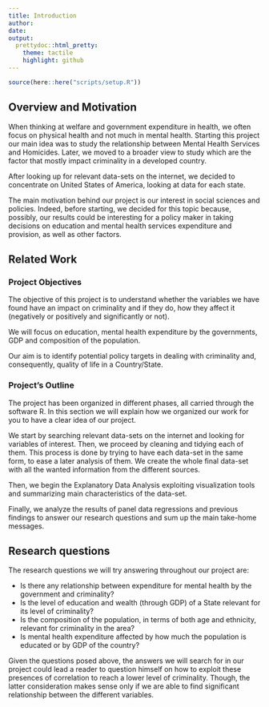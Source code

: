 ```yaml
---
title: Introduction
author: 
date: 
output:
  prettydoc::html_pretty:
    theme: tactile
    highlight: github
---
```


```r
source(here::here("scripts/setup.R"))
```


## Overview and Motivation

When thinking at welfare and government expenditure in health, we often focus on physical health and not much in mental health. Starting this project our main idea was to study the relationship between Mental Health Services and Homicides. Later, we moved to a broader view to study which are the factor that mostly impact criminality in a developed country. 

After looking up for relevant data-sets on the internet, we decided to concentrate on United States of America, looking at data for each state.

The main motivation behind our project is our interest in social sciences and policies. Indeed, before starting, we decided for this topic because, possibly, our results could be interesting for a policy maker in taking decisions on education and mental health services expenditure and provision, as well as other factors.

## Related Work

### Project Objectives

The objective of this project is to understand whether the variables we have found have an impact on criminality and if they do, how they affect it (negatively or positively and significantly or not). 

We will focus on education, mental health expenditure by the governments, GDP and composition of the population.

Our aim is to identify potential policy targets in dealing with criminality and, consequently, quality of life in a Country/State. 

### Project's Outline
The project has been organized in different phases, all carried through the software R. 
In this section we will explain how we organized our work for you to have a clear idea of our project. 

We start by searching relevant data-sets on the internet and looking for variables of interest. Then, we proceed by cleaning and tidying each of them. This process is done by trying to have each data-set in the same form, to ease a later analysis of them. 
We create the whole final data-set with all the wanted information from the different sources. 

Then, we begin the Explanatory Data Analysis exploiting visualization tools and summarizing main characteristics of the data-set.

Finally, we analyze the results of panel data regressions and previous findings to answer our research questions and sum up the main take-home messages.

## Research questions

The research questions we will try answering throughout our project are:

<ul>
  <li>Is there any relationship between expenditure for mental health by the government and criminality?</li>
  <li>Is the level of education and wealth (through GDP) of a State relevant for its level of criminality?</li>
  <li>Is the composition of the population, in terms of both age and ethnicity, relevant for criminality in the area? </li>
  <li>Is mental health expenditure affected by how much the population is educated or by GDP of the country? </li>
</ul>
Given the questions posed above, the answers we will search for in our project could lead a reader to question himself on how to exploit these presences of correlation to reach a lower level of criminality. Though, the latter consideration makes sense only if we are able to find significant relationship between the different variables. 